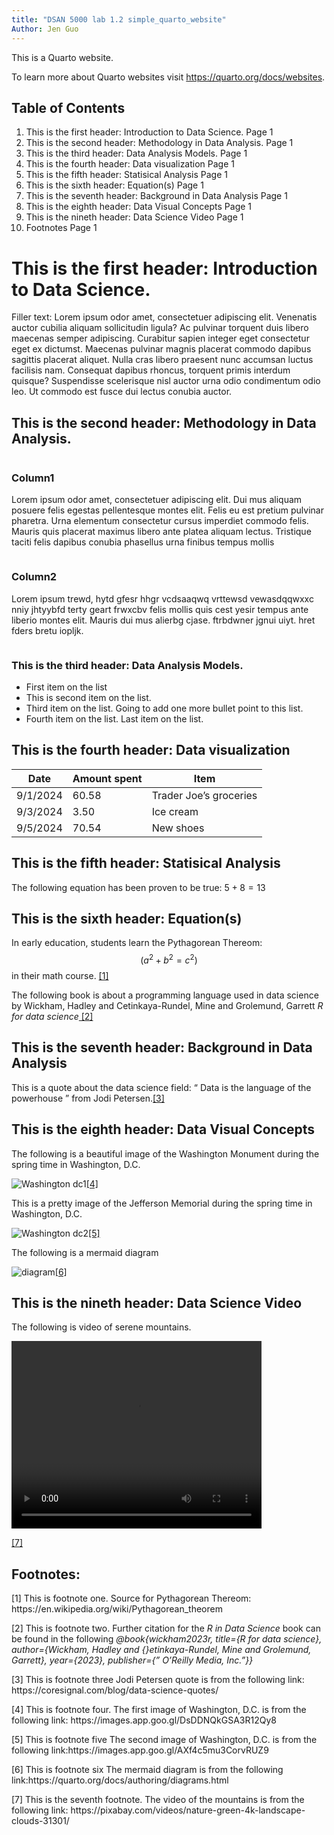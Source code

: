 ```yaml
---
title: "DSAN 5000 lab 1.2 simple_quarto_website"
Author: Jen Guo
---
```


This is a Quarto website.

To learn more about Quarto websites visit <https://quarto.org/docs/websites>.

<h2>Table of Contents</h2>
<ol class="toc-list" >
    <li>
    <span class="title">This is the first header: Introduction to Data Science.</span>
    <span class="page">Page 1</span>
    </li>
    <li>
    <span class="title">This is the second header: Methodology in Data Analysis.</span>
    <span class="page">Page 1</span>
    </li>
    <li>
    <span class="title">This is the third header: Data Analysis Models.</span>
    <span class="page">Page 1</span>
    </li>
    <li>
    <span class="title">This is the fourth header: Data visualization</span>
    <span class="page">Page 1</span>
    </li>
    <li>
    <span class="title">This is the fifth header: Statisical Analysis</span>
    <span class="page">Page 1</span>
    </li>
       <li>
    <span class="title">This is the sixth header: Equation(s)</span>
    <span class="page">Page 1</span>
    </li>
       <li>
    <span class="title">This is the seventh header: Background in Data Analysis</span>
    <span class="page">Page 1</span>
    </li>
       <li>
    <span class="title">This is the eighth header: Data Visual Concepts</span>
    <span class="page">Page 1</span>
    </li>
       <li>
    <span class="title">This is the nineth header: Data Science Video</span>
    <span class="page">Page 1</span>
    </li>
    <li>
    <span class="title">Footnotes</span>
    <span class="page">Page 1</span>
    </li>
</ol>

<h1>This is the first header: Introduction to Data Science.</h1>
<p>Filler text: Lorem ipsum odor amet, consectetuer adipiscing elit. Venenatis auctor cubilia aliquam sollicitudin ligula? Ac pulvinar torquent duis libero maecenas semper adipiscing. Curabitur sapien integer eget consectetur eget ex dictumst. Maecenas pulvinar magnis placerat commodo dapibus sagittis placerat aliquet. Nulla cras libero praesent nunc accumsan luctus facilisis nam. Consequat dapibus rhoncus, torquent primis interdum quisque? Suspendisse scelerisque nisl auctor urna odio condimentum odio leo. Ut commodo est fusce dui lectus conubia auctor.</p>


<h2> This is the second header: Methodology in Data Analysis.</h2>
<div class="row">
<div class="column"> 
<h3>Column1</h3>
<p>Lorem ipsum odor amet, consectetuer adipiscing elit. Dui mus aliquam posuere felis egestas pellentesque montes elit. Felis eu est pretium pulvinar pharetra. Urna elementum consectetur cursus imperdiet commodo felis. Mauris quis placerat maximus libero ante platea aliquam lectus. Tristique taciti felis dapibus conubia phasellus urna finibus tempus mollis</p>
</div>

<div class="column"> 
<h3>Column2</h3>
<p>Lorem ipsum trewd, hytd gfesr hhgr vcdsaaqwq vrttewsd vewasdqqwxxc nniy jhtyybfd terty geart frwxcbv felis mollis quis cest yesir tempus ante liberio montes elit. Mauris dui mus alierbg cjase. ftrbdwner jgnui uiyt. hret fders bretu iopljk.</p>
</div> 
</div>


<h3> This is the third header: Data Analysis Models.</h3>
<ul>
    <li>First item on the list</li>
    <li>This is second item on the list.</li>
    <li>Third item on the list. Going to add one more bullet point to this list.</li>
    <li>Fourth item on the list. Last item on the list.</li>
</ul>

<h2>This is the fourth header: Data visualization</h2>
|Date| Amount spent | Item |
|----|--------------|------|
|9/1/2024|60.58| Trader Joe's groceries|
|9/3/2024|3.50| Ice cream|
|9/5/2024|70.54| New shoes|

<h2>This is the fifth header: Statisical Analysis</h2>
<p>The following equation has been proven to be true: $5+8=13$</p>


<h2>This is the sixth header: Equation(s)</h2>
<p>In early education, students learn the Pythagorean Thereom: $$(a^2 + b^2 = c^2)$$ in their math course. <a href="footnote-1">[1]</a></p>

<p>The following book is about a programming language used in data science by Wickham, Hadley and Cetinkaya-Rundel, Mine and Grolemund, Garrett <cite>R for data science</cite><a href="footnote-2"> [2]</a></p>

<h2>This is the seventh header: Background in Data Analysis</h2>
<p> This is a quote about the data science field: <q> Data is the language of the powerhouse </q> from Jodi Petersen.<a href="footnote-3">[3]</a></p>

<h2>This is the eighth header: Data Visual Concepts</h2>
<p>The following is a beautiful image of the Washington Monument during the spring time in Washington, D.C.</p>
<img src="washington dc image1.jpg" alt="Washington dc1"><a href="footnote-4">[4]</a>

<p>This is a pretty image of the Jefferson Memorial during the spring time in Washington, D.C.</p>
<img src="washington dc image2.jpg" alt="Washington dc2"><a href="footnote-5">[5]</a>

<p>The following is a mermaid diagram</p>
<img src="mermaid diagram.png" alt="diagram"><a href="footnote-6">[6]</a>


<h2>This is the nineth header: Data Science Video</h2>
<p>The following is  video of serene mountains.</p>
<video width="400" height="300" controls>
  <source src="mountains.mp4" type="video/mp4">
</video><a href="footnote-7">[7]</a>


<h2>Footnotes:</h2>
<p id="footnote-1"> [1] This is footnote one. Source for Pythagorean Thereom: https://en.wikipedia.org/wiki/Pythagorean_theorem</p>
<p id="footnote-1"> [2] This is footnote two. Further citation for the <cite>R in Data Science</cite> book can be found in the following <cite> @book{wickham2023r,
  title={R for data science},
  author={Wickham, Hadley and {\c{C}}etinkaya-Rundel, Mine and Grolemund, Garrett},
  year={2023},
  publisher={" O'Reilly Media, Inc."}}</cite>

<p id="footnote-2"> [3] This is footnote three Jodi Petersen quote is from the following link: https://coresignal.com/blog/data-science-quotes/</p>
<p id="footnote-3"> [4] This is footnote four. The first image of Washington, D.C. is from the following link: https://images.app.goo.gl/DsDDNQkGSA3R12Qy8 </p>
<p id="footnote-4"> [5] This is footnote five The second image of Washington, D.C. is from the following link:https://images.app.goo.gl/AXf4c5mu3CorvRUZ9</p>
<p id="footnote-5"> [6] This is footnote six The mermaid diagram is from the following link:https://quarto.org/docs/authoring/diagrams.html</p>
<p id="footnote-6"> [7] This is the seventh footnote. The video of the mountains is from the following link: https://pixabay.com/videos/nature-green-4k-landscape-clouds-31301/</p>
